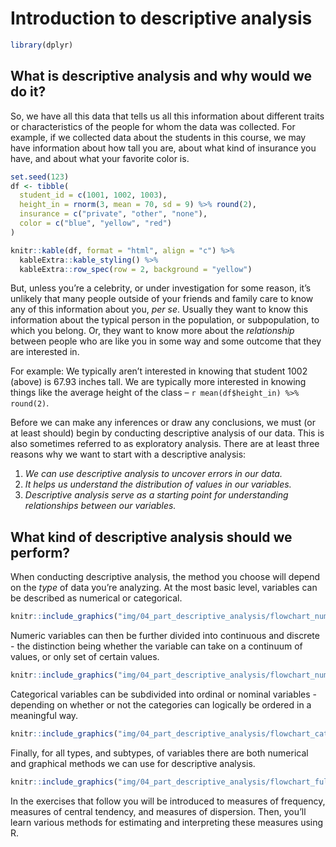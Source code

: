 # Introduction to descriptive analysis

```r
library(dplyr)
```

## What is descriptive analysis and why would we do it?

So, we have all this data that tells us all this information about different traits or characteristics of the people for whom the data was collected. For example, if we collected data about the students in this course, we may have information about how tall you are, about what kind of insurance you have, and about what your favorite color is.

```r
set.seed(123)
df <- tibble(
  student_id = c(1001, 1002, 1003),
  height_in = rnorm(3, mean = 70, sd = 9) %>% round(2),
  insurance = c("private", "other", "none"),
  color = c("blue", "yellow", "red")
) 

knitr::kable(df, format = "html", align = "c") %>% 
  kableExtra::kable_styling() %>% 
  kableExtra::row_spec(row = 2, background = "yellow")
```

But, unless you’re a celebrity, or under investigation for some reason, it’s unlikely that many people outside of your friends and family care to know any of this information about you, _per se_. Usually they want to know this information about the typical person in the population, or subpopulation, to which you belong. Or, they want to know more about the _relationship_ between people who are like you in some way and some outcome that they are interested in.

For example: We typically aren't interested in knowing that student 1002 (above) is 67.93 inches tall. We are typically more interested in knowing things like the average height of the class -- `r mean(df$height_in) %>% round(2)`.

Before we can make any inferences or draw any conclusions, we must (or at least should) begin by conducting descriptive analysis of our data. This is also sometimes referred to as exploratory analysis. There are at least three reasons why we want to start with a descriptive analysis:

1. _We can use descriptive analysis to uncover errors in our data._   
2. _It helps us understand the distribution of values in our variables._   
3. _Descriptive analysis serve as a starting point for understanding relationships between our variables._   

## What kind of descriptive analysis should we perform?

When conducting descriptive analysis, the method you choose will depend on the _type_ of data you’re analyzing. At the most basic level, variables can be described as numerical or categorical.

```r
knitr::include_graphics("img/04_part_descriptive_analysis/flowchart_num_and_cat.png")
```

Numeric variables can then be further divided into continuous and discrete - the distinction being whether the variable can take on a continuum of values, or only set of certain values.

```r
knitr::include_graphics("img/04_part_descriptive_analysis/flowchart_num_only.png")
```

Categorical variables can be subdivided into ordinal or nominal variables - depending on whether or not the categories can logically be ordered in a meaningful way.

```r
knitr::include_graphics("img/04_part_descriptive_analysis/flowchart_cat_only.png")
```

Finally, for all types, and subtypes, of variables there are both numerical and graphical methods we can use for descriptive analysis.

```r
knitr::include_graphics("img/04_part_descriptive_analysis/flowchart_full.png")
```

In the exercises that follow you will be introduced to measures of frequency, measures of central tendency, and measures of dispersion. Then, you'll learn various methods for estimating and interpreting these measures using R.
